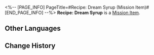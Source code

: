 <%-- [PAGE_INFO]
PageTitle=#Recipe: Dream Syrup (Mission Item)#
[END_PAGE_INFO] --%>
{{Item Infobox
|title       = Recipe: Dream Syrup
|id          = 150010
|image       = Item Recipe- Dream Syrup (Mission Item).png{{subst:void|<!--$UPLOAD:<<SpriteOutput/ItemFigures/408418.png>-<Item Recipe- Dream Syrup (Mission Item).png>-<Item Icons>>-->}}
|type        = Mission Item
|invCategory = Missions
|rarity      = 3
|effect      = 
|description = A unique creation from Penacony, this syrup serves as a non-addictive tranquilizer, offering an ineffable experience of serenity and delight for a certain duration.
}}
{{Description|''"Its manufacturer claims this syrup has all the benefits of religion and alcohol without any of their drawbacks."''}}
'''Recipe: Dream Syrup''' is a [[Mission Item]].

==Other Languages==
{{Other Languages
|en   = Recipe: Dream Syrup
|zhs  = 调饮材料：美梦糖浆
|zht  = 調飲材料：美夢糖漿
|ja   = カクテルの材料：スウィート・ドリームシロップ
|ko   = 음료 재료: 좋은꿈 시럽
|es   = Receta: jarabe Dulces Sueños
|fr   = Recette&nbsp;: Sirop onirique
|ru   = Рецепт: Грёзный сироп
|th   = ส่วนผสมเครื่องดื่ม: Dream Syrup
|vi   = Nguyên Liệu Pha Chế: Siro Mộng Đẹp
|de   = Rezept: Traumsirup
|id   = Bahan Racikan: Dream Syrup
|pt   = Receita: Xarope Onírico
}}

==Change History==
{{Change History|2.1}}